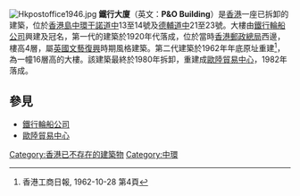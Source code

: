 [[File:Hkpostoffice1946.jpg|thumb]]
'''鐵行大廈'''（英文：'''P&O Building'''）是[[香港|香港]]一座已拆卸的建築，位於[[香港島|香港島]][[中環|中環]][[干諾道中|干諾道中]]13至14號及[[德輔道中|德輔道中]]21至23號。大樓由[[鐵行輪船公司|鐵行輪船公司]]興建及冠名，第一代的建築於1920年代落成，位於當時[[香港郵政總局|香港郵政總局]]西邊，樓高4層，屬[[英國|英國]][[文藝復興|文藝復興]]時期風格建築。第二代建築於1962年年底原址重建<REF>香港工商日報, 1962-10-28 第4頁</REF>，為一幢16層高的大樓。該建築最終於1980年拆卸，重建成[[歐陸貿易中心|歐陸貿易中心]]，1982年落成。

==參見==
<references />
*[[鐵行輪船公司|鐵行輪船公司]]
*[[歐陸貿易中心|歐陸貿易中心]]

{{HK-buil-stub}}

[[Category:香港已不存在的建築物|Category:香港已不存在的建築物]]
[[Category:中環|Category:中環]]